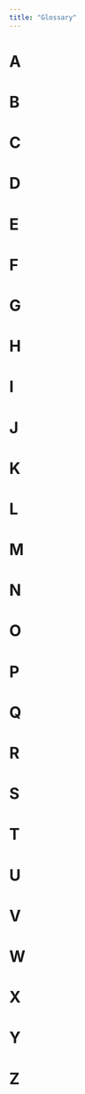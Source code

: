 ```yaml
---
title: "Glossary"
---
```


# A
# B
# C
# D
# E
# F
# G
# H
# I
# J
# K
# L
# M
# N
# O
# P
# Q
# R
# S
# T
# U
# V
# W
# X
# Y
# Z